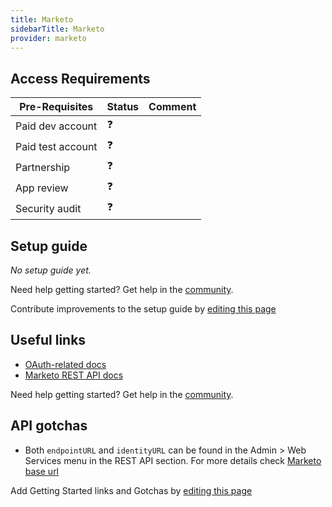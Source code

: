 ```yaml
---
title: Marketo
sidebarTitle: Marketo
provider: marketo
---
```



<Overview />
<PreBuiltTooling provider={providers[pageMetadata.provider]} />
<PreBuiltUseCases />

## Access Requirements
| Pre-Requisites | Status | Comment|
| - | - | - |
| Paid dev account | ❓ |  |
| Paid test account | ❓ |  |
| Partnership | ❓ | |
| App review | ❓ |  |
| Security audit | ❓ | |


## Setup guide

_No setup guide yet._

<Tip>Need help getting started? Get help in the [community](https://nango.dev/slack).</Tip>

<Note>Contribute improvements to the setup guide by [editing this page](https://github.com/nangohq/nango/tree/master/docs-v2/integrations/all/insightly.mdx)</Note>


## Useful links

-   [OAuth-related docs](https://developers.marketo.com/rest-api/authentication)
-   [Marketo REST API docs](https://developers.marketo.com/rest-api)

<Tip>Need help getting started? Get help in the [community](https://nango.dev/slack).</Tip>

## API gotchas

-   Both `endpointURL` and `identityURL` can be found in the Admin > Web Services menu in the REST API section. For more details check [Marketo base url](https://developers.marketo.com/rest-api/base-url/)

<Note>Add Getting Started links and Gotchas by [editing this page](https://github.com/nangohq/nango/tree/master/docs-v2/integrations/all/marketo.mdx)</Note>
